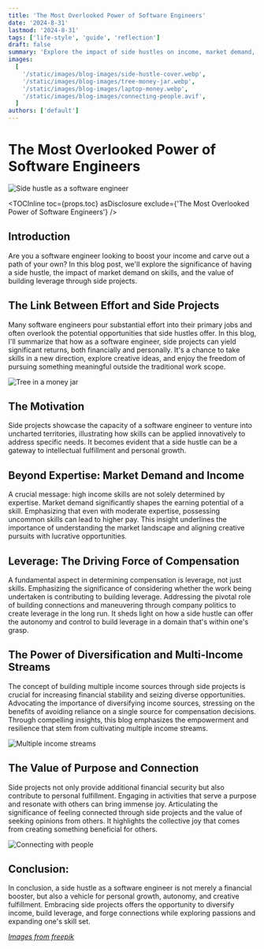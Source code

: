 ```yaml
---
title: 'The Most Overlooked Power of Software Engineers'
date: '2024-8-31'
lastmod: '2024-8-31'
tags: ['life-style', 'guide', 'reflection']
draft: false
summary: 'Explore the impact of side hustles on income, market demand, and leverage for software engineers. Diversify income, build connections, and find autonomy through side projects.'
images:
  [
    '/static/images/blog-images/side-hustle-cover.webp',
    '/static/images/blog-images/tree-money-jar.webp',
    '/static/images/blog-images/laptop-money.webp',
    '/static/images/blog-images/connecting-people.avif',
  ]
authors: ['default']
---
```


# The Most Overlooked Power of Software Engineers

![Side hustle as a software engineer](/static/images/blog-images/side-hustle-cover.webp)

<TOCInline
  toc={props.toc}
  asDisclosure
  exclude={'The Most Overlooked Power of Software Engineers'}
/>

## Introduction

Are you a software engineer looking to boost your income and carve out a path of your own? In this blog post, we'll explore the significance of having a side hustle, the impact of market demand on skills, and the value of building leverage through side projects.

## The Link Between Effort and Side Projects

Many software engineers pour substantial effort into their primary jobs and often overlook the potential opportunities that side hustles offer. In this blog, I'll summarize that how as a software engineer, side projects can yield significant returns, both financially and personally. It's a chance to take skills in a new direction, explore creative ideas, and enjoy the freedom of pursuing something meaningful outside the traditional work scope.

![Tree in a money jar](/static/images/blog-images/tree-money-jar.webp)

## The Motivation

Side projects showcase the capacity of a software engineer to venture into uncharted territories, illustrating how skills can be applied innovatively to address specific needs. It becomes evident that a side hustle can be a gateway to intellectual fulfillment and personal growth.

## Beyond Expertise: Market Demand and Income

A crucial message: high income skills are not solely determined by expertise. Market demand significantly shapes the earning potential of a skill. Emphasizing that even with moderate expertise, possessing uncommon skills can lead to higher pay. This insight underlines the importance of understanding the market landscape and aligning creative pursuits with lucrative opportunities.

## Leverage: The Driving Force of Compensation

A fundamental aspect in determining compensation is leverage, not just skills. Emphasizing the significance of considering whether the work being undertaken is contributing to building leverage. Addressing the pivotal role of building connections and maneuvering through company politics to create leverage in the long run. It sheds light on how a side hustle can offer the autonomy and control to build leverage in a domain that's within one's grasp.

## The Power of Diversification and Multi-Income Streams

The concept of building multiple income sources through side projects is crucial for increasing financial stability and seizing diverse opportunities. Advocating the importance of diversifying income sources, stressing on the benefits of avoiding reliance on a single source for compensation decisions. Through compelling insights, this blog emphasizes the empowerment and resilience that stem from cultivating multiple income streams.

![Multiple income streams](/static/images/blog-images/laptop-money.webp)

## The Value of Purpose and Connection

Side projects not only provide additional financial security but also contribute to personal fulfillment. Engaging in activities that serve a purpose and resonate with others can bring immense joy. Articulating the significance of feeling connected through side projects and the value of seeking opinions from others. It highlights the collective joy that comes from creating something beneficial for others.

![Connecting with people](/static/images/blog-images/connecting-people.avif)

## Conclusion:

In conclusion, a side hustle as a software engineer is not merely a financial booster, but also a vehicle for personal growth, autonomy, and creative fulfillment. Embracing side projects offers the opportunity to diversify income, build leverage, and forge connections while exploring passions and expanding one's skill set.

_[Images from freepik](https://freepik.com)_
